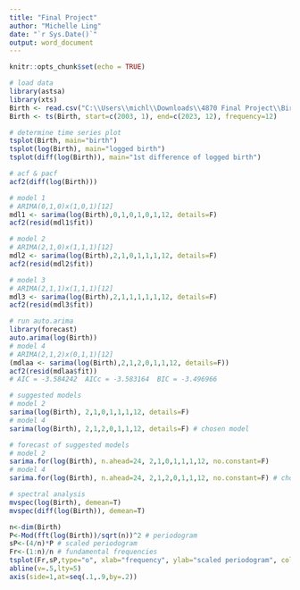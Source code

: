 ---
title: "Final Project"
author: "Michelle Ling"
date: "`r Sys.Date()`"
output: word_document
---

```{r setup, include=FALSE}
knitr::opts_chunk$set(echo = TRUE)
```

```{r 1}
# load data
library(astsa)
library(xts)
Birth <- read.csv("C:\\Users\\michl\\Downloads\\4870 Final Project\\Birth.csv")
Birth <- ts(Birth, start=c(2003, 1), end=c(2023, 12), frequency=12)
```

```{r 2}
# determine time series plot
tsplot(Birth, main="birth")
tsplot(log(Birth), main="logged birth")
tsplot(diff(log(Birth)), main="1st difference of logged birth")

# acf & pacf
acf2(diff(log(Birth)))
```

```{r 3}
# model 1
# ARIMA(0,1,0)x(1,0,1)[12]
mdl1 <- sarima(log(Birth),0,1,0,1,0,1,12, details=F)
acf2(resid(mdl1$fit))
```

```{r 4}
# model 2
# ARIMA(2,1,0)x(1,1,1)[12]
mdl2 <- sarima(log(Birth),2,1,0,1,1,1,12, details=F)
acf2(resid(mdl2$fit))
```

```{r 5}
# model 3
# ARIMA(2,1,1)x(1,1,1)[12]
mdl3 <- sarima(log(Birth),2,1,1,1,1,1,12, details=F) 
acf2(resid(mdl3$fit)) 
```

```{r 6}
# run auto.arima
library(forecast)
auto.arima(log(Birth))
# model 4
# ARIMA(2,1,2)x(0,1,1)[12]
(mdlaa <- sarima(log(Birth),2,1,2,0,1,1,12, details=F))
acf2(resid(mdlaa$fit))
# AIC = -3.584242  AICc = -3.583164  BIC = -3.496966
```

```{r 7}
# suggested models
# model 2
sarima(log(Birth), 2,1,0,1,1,1,12, details=F) 
# model 4
sarima(log(Birth), 2,1,2,0,1,1,12, details=F) # chosen model

# forecast of suggested models
# model 2
sarima.for(log(Birth), n.ahead=24, 2,1,0,1,1,1,12, no.constant=F)
# model 4
sarima.for(log(Birth), n.ahead=24, 2,1,2,0,1,1,12, no.constant=F) # chosen model
```


```{r 8}
# spectral analysis
mvspec(log(Birth), demean=T)
mvspec(diff(log(Birth)), demean=T)

n<-dim(Birth)
P<-Mod(fft(log(Birth))/sqrt(n))^2 # periodogram
sP<-(4/n)*P # scaled periodogram
Fr<-(1:n)/n # fundamental frequencies
tsplot(Fr,sP,type="o", xlab="frequency", ylab="scaled periodogram", col=4, ylim=c(0,0.05))
abline(v=.5,lty=5)
axis(side=1,at=seq(.1,.9,by=.2))
```

